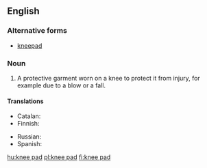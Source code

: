 ==English==
===Alternative forms===
* [[kneepad]]
===Noun===
{{wikipedia}}
{{en-noun|head=[[knee]] [[pad]]}}

# A protective garment worn on a knee to protect it from injury, for example due to a blow or a fall.

====Translations====
{{trans-top|protection for a knee}}
* Catalan: {{t|ca|genollera|f}}
* Finnish: {{t|fi|polvisuojus}}
{{trans-mid}}
* Russian: {{t+|ru|наколенник|m|sc=Cyrl|tr=nakolénnik}}
* Spanish: {{t|es|rodillera|f}}
{{trans-bottom}}

[[hu:knee pad]]
[[pl:knee pad]]
[[fi:knee pad]]